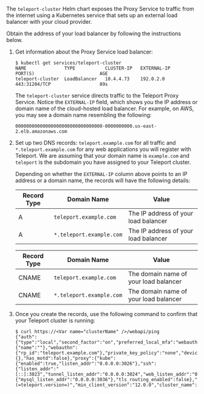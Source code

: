 The `teleport-cluster` Helm chart exposes the Proxy Service to traffic from the
internet using a Kubernetes service that sets up an external load balancer with
your cloud provider.

Obtain the address of your load balancer by following the instructions below.

1. Get information about the Proxy Service load balancer:

   ```code
   $ kubectl get services/teleport-cluster
   NAME              TYPE           CLUSTER-IP   EXTERNAL-IP      PORT(S)                        AGE
   teleport-cluster  LoadBalancer   10.4.4.73    192.0.2.0        443:31204/TCP                  89s
   ```
   
   The `teleport-cluster` service directs traffic to the Teleport Proxy Service.
   Notice the `EXTERNAL-IP` field, which shows you the IP address or domain name of
   the cloud-hosted load balancer. For example, on AWS, you may see a domain name
   resembling the following:
   
   ```text
   00000000000000000000000000000000-0000000000.us-east-2.elb.amazonaws.com
   ```

1. Set up two DNS records: `teleport.example.com` for all traffic and
   `*.teleport.example.com` for any web applications you will register with
   Teleport. We are assuming that your domain name is `example.com` and
   `teleport` is the subdomain you have assigned to your Teleport cluster.

   Depending on whether the `EXTERNAL-IP` column above points to an IP address or a
   domain name, the records will have the following details:
   
   <Tabs>
   <TabItem label="IP Address">
   
   |Record Type|Domain Name|Value|
   |---|---|---|
   |A|`teleport.example.com`|The IP address of your load balancer|
   |A|`*.teleport.example.com`|The IP address of your load balancer|
   
   </TabItem>
   <TabItem label="Domain Name">
   
   |Record Type|Domain Name|Value|
   |---|---|---|
   |CNAME|`teleport.example.com`|The domain name of your load balancer|
   |CNAME|`*.teleport.example.com`|The domain name of your load balancer|
   
   </TabItem>
   </Tabs>

1. Once you create the records, use the following command to confirm that your
   Teleport cluster is running:

   ```code
   $ curl https://<Var name="clusterName" />/webapi/ping
   {"auth":{"type":"local","second_factor":"on","preferred_local_mfa":"webauthn","allow_passwordless":true,"allow_headless":true,"local":{"name":""},"webauthn":{"rp_id":"teleport.example.com"},"private_key_policy":"none","device_trust":{},"has_motd":false},"proxy":{"kube":{"enabled":true,"listen_addr":"0.0.0.0:3026"},"ssh":{"listen_addr":"[::]:3023","tunnel_listen_addr":"0.0.0.0:3024","web_listen_addr":"0.0.0.0:3080","public_addr":"teleport.example.com:443"},"db":{"mysql_listen_addr":"0.0.0.0:3036"},"tls_routing_enabled":false},"server_version":"(=teleport.version=)","min_client_version":"12.0.0","cluster_name":"teleport.example.com","automatic_upgrades":false}
   ```

